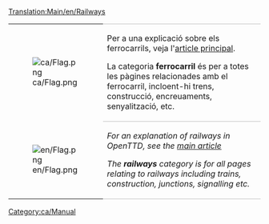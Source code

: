 [[Translation:Main/en/Railways]]
{| 
|- valign="top"
| [[File:ca/Flag.png]]
| style="border-top:1px solid silver; border-bottom:1px solid silver;" |Per a una explicació sobre els ferrocarrils, veja l'[[Main/ca/Ferrocarril|article principal]].

La categoria '''ferrocarril''' és per a totes les pàgines relacionades amb el ferrocarril, incloent-hi trens, construcció, encreuaments, senyalització, etc.
|- valign="top"
| [[File:en/Flag.png]]
| style="border-bottom:1px solid silver;" |''For an explanation of railways in OpenTTD, see the [[Main/es/Ferrocarril|main article]]''

''The '''railways''' category is for all pages relating to railways including trains, construction, junctions, signalling etc.''
|}

[[Category:ca/Manual]]
